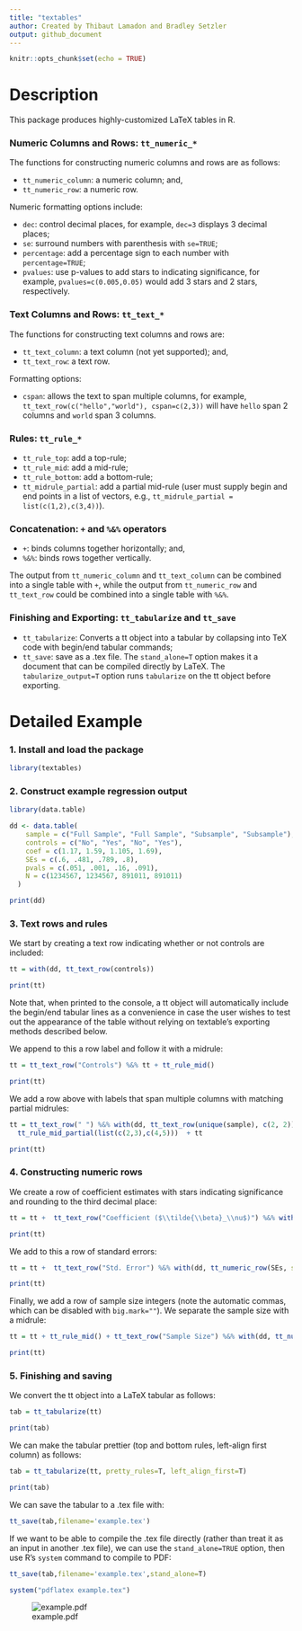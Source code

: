```yaml
---
title: "textables"
author: Created by Thibaut Lamadon and Bradley Setzler
output: github_document
---
```


```r
knitr::opts_chunk$set(echo = TRUE)
```

# Description

This package produces highly-customized LaTeX tables in R.

### Numeric Columns and Rows: `tt_numeric_*`

The functions for constructing numeric columns and rows are as follows:

- `tt_numeric_column`: a numeric column; and,
- `tt_numeric_row`: a numeric row.

Numeric formatting options include:

- `dec`: control decimal places, for example, `dec=3` displays 3 decimal places;
- `se`: surround numbers with parenthesis with `se=TRUE`;
- `percentage`: add a percentage sign to each number with `percentage=TRUE`;
- `pvalues`: use p-values to add stars to indicating significance, for example, `pvalues=c(0.005,0.05)` would add 3 stars and 2 stars, respectively.


### Text Columns and Rows: `tt_text_*`

The functions for constructing text columns and rows are:

- `tt_text_column`: a text column (not yet supported); and,
- `tt_text_row`: a text row.

Formatting options:

- `cspan`: allows the text to span multiple columns, for example, `tt_text_row(c("hello","world"), cspan=c(2,3))` will have `hello` span 2 columns and `world` span 3 columns.




### Rules: `tt_rule_*`

- `tt_rule_top`: add a top-rule;
- `tt_rule_mid`: add a mid-rule;
- `tt_rule_bottom`: add a bottom-rule;
- `tt_midrule_partial`: add a partial mid-rule (user must supply begin and end points in a list of vectors, e.g., `tt_midrule_partial = list(c(1,2),c(3,4))`).


### Concatenation: `+` and `%&%` operators

- `+`: binds columns together horizontally; and,
- `%&%`: binds rows together vertically.

The output from `tt_numeric_column` and `tt_text_column` can be combined into a single table with `+`, while the output from `tt_numeric_row` and `tt_text_row` could be combined into a single table with `%&%`.


### Finishing and Exporting: `tt_tabularize` and `tt_save`

- `tt_tabularize`: Converts a tt object into a tabular by collapsing into TeX code with begin/end tabular commands; 
- `tt_save`: save as a .tex file. The `stand_alone=T` option makes it a document that can be compiled directly by LaTeX. The `tabularize_output=T` option runs `tabularize` on the tt object before exporting.







# Detailed Example

### 1. Install and load the package

```r
library(textables)
```


### 2. Construct example regression output

```r

library(data.table)

dd <- data.table(
    sample = c("Full Sample", "Full Sample", "Subsample", "Subsample"), 
    controls = c("No", "Yes", "No", "Yes"), 
    coef = c(1.17, 1.59, 1.105, 1.69),
    SEs = c(.6, .481, .789, .8), 
    pvals = c(.051, .001, .16, .091), 
    N = c(1234567, 1234567, 891011, 891011)
  )

print(dd)

```



### 3. Text rows and rules

We start by creating a text row indicating whether or not controls are included:

```r
tt = with(dd, tt_text_row(controls)) 

print(tt)
```

Note that, when printed to the console, a tt object will automatically include the begin/end tabular lines as a convenience in case the user wishes to test out the appearance of the table without relying on textable's exporting methods described below.

We append to this a row label and follow it with a midrule:

```r
tt = tt_text_row("Controls") %&% tt + tt_rule_mid()

print(tt)
```

We add a row above with labels that span multiple columns with matching partial midrules:

```r
tt = tt_text_row(" ") %&% with(dd, tt_text_row(unique(sample), c(2, 2))) + 
  tt_rule_mid_partial(list(c(2,3),c(4,5)))  + tt

print(tt)
```





### 4. Constructing numeric rows

We create a row of coefficient estimates with stars indicating significance and rounding to the third decimal place:

```r
tt = tt +  tt_text_row("Coefficient ($\\tilde{\\beta}_\\nu$)") %&% with(dd, tt_numeric_row(coef, pvalues=pvals, dec=2))

print(tt)
```

We add to this a row of standard errors:

```r
tt = tt +  tt_text_row("Std. Error") %&% with(dd, tt_numeric_row(SEs, se=T, dec=2))

print(tt)
```

Finally, we add a row of sample size integers (note the automatic commas, which can be disabled with `big.mark=""`). We separate the sample size with a midrule:

```r
tt = tt + tt_rule_mid() + tt_text_row("Sample Size") %&% with(dd, tt_numeric_row(N, dec=0))

print(tt)
```




### 5. Finishing and saving

We convert the tt object into a LaTeX tabular as follows:

```r
tab = tt_tabularize(tt)

print(tab)
```

We can make the tabular prettier (top and bottom rules, left-align first column) as follows:

```r
tab = tt_tabularize(tt, pretty_rules=T, left_align_first=T)

print(tab)
```

We can save the tabular to a .tex file with:

```r

tt_save(tab,filename='example.tex')

```

If we want to be able to compile the .tex file directly (rather than treat it as an input in another .tex file), we can use the `stand_alone=TRUE` option, then use R's `system` command to compile to PDF:


```r
tt_save(tab,filename='example.tex',stand_alone=T)

system("pdflatex example.tex")

```

![example.pdf](example.png)





